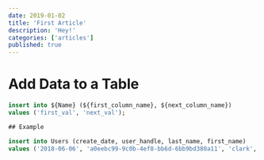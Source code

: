 ```yaml
---
date: 2019-01-02
title: 'First Article'
description: 'Hey!'
categories: ['articles']
published: true
---
```



# Add Data to a Table

```sql
insert into ${Name} (${first_column_name}, ${next_column_name}) 
values ('first_val', 'next_val');

## Example

insert into Users (create_date, user_handle, last_name, first_name) 
values ('2018-06-06', 'a0eebc99-9c0b-4ef8-bb6d-6bb9bd380a11', 'clark', 'tyler');
```
